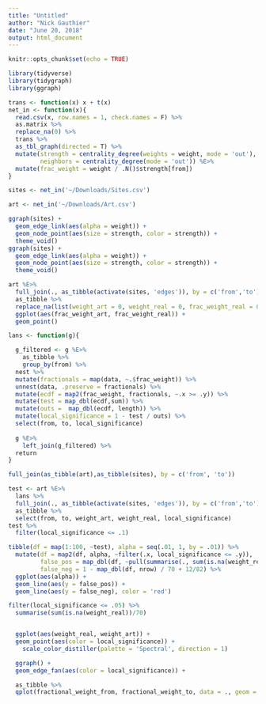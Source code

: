 ```yaml
---
title: "Untitled"
author: "Nick Gauthier"
date: "June 20, 2018"
output: html_document
---
```


```r
knitr::opts_chunk$set(echo = TRUE)
```

```r
library(tidyverse)
library(tidygraph)
library(ggraph)
```

```r
trans <- function(x) x + t(x)
net_in <- function(x){
  read.csv(x, row.names = 1, check.names = F) %>% 
  as.matrix %>% 
  replace_na(0) %>% 
  trans %>%
  as_tbl_graph(directed = T) %>%
  mutate(strength = centrality_degree(weights = weight, mode = 'out'),
         neighbors = centrality_degree(mode = 'out')) %E>%
  mutate(frac_weight = weight / .N()$strength[from])
}

sites <- net_in('~/Downloads/Sites.csv')

art <- net_in('~/Downloads/Art.csv')
```

```r
ggraph(sites) +
  geom_edge_link(aes(alpha = weight)) +
  geom_node_point(aes(size = strength, color = strength)) +
  theme_void()
ggraph(sites) +
  geom_edge_link(aes(alpha = weight)) +
  geom_node_point(aes(size = strength, color = strength)) +
  theme_void()
```

```r
art %E>% 
  full_join(., as_tibble(activate(sites, 'edges')), by = c('from','to'), suffix = c('_art', '_real')) %>%
  as_tibble %>%
  replace_na(list(weight_art = 0, weight_real = 0, frac_weight_real = 0, frac_weight_art = 0)) %>%
  ggplot(aes(frac_weight_art, frac_weight_real)) +
  geom_point()
```
```r
lans <- function(g){

  g_filtered <- g %E>% 
    as_tibble %>% 
    group_by(from) %>%
  nest %>%
  mutate(fractionals = map(data, ~.$frac_weight)) %>%
  unnest(data, .preserve = fractionals) %>%
  mutate(ecdf = map2(frac_weight, fractionals, ~.x >= .y)) %>%
  mutate(test = map_dbl(ecdf,sum)) %>%
  mutate(outs =  map_dbl(ecdf, length)) %>%
  mutate(local_significance = 1 - test / outs) %>%
  select(from, to, local_significance)
  
  g %E>%
    left_join(g_filtered) %>%
  return
}
```

```r
full_join(as_tibble(art),as_tibble(sites), by = c('from', 'to'))

test <- art %E>%
  lans %>%
  full_join(., as_tibble(activate(sites, 'edges')), by = c('from','to'), suffix = c('_art', '_real')) %>%
  as_tibble %>%
  select(from, to, weight_art, weight_real, local_significance)
test %>%
  filter(local_significance <= .1)

tibble(df = map(1:100, ~test), alpha = seq(.01, 1, by = .01)) %>%
  mutate(df = map2(df, alpha, ~filter(.x, local_significance <= .y)),
         false_pos = map_dbl(df, ~pull(summarise(., sum(is.na(weight_real))/82))),
         false_neg = 1 - map_dbl(df, nrow) / 70 + 12/82) %>%
  ggplot(aes(alpha)) +
  geom_line(aes(y = false_pos)) +
  geom_line(aes(y = false_neg), color = 'red')

filter(local_significance <= .05) %>%
  summarise(sum(is.na(weight_real))/70)


  ggplot(aes(weight_real, weight_art)) +
  geom_point(aes(color = local_significance)) +
    scale_color_distiller(palette = 'Spectral', direction = 1)

  ggraph() +
  geom_edge_fan(aes(color = local_significance)) +

  as_tibble %>%
  qplot(fractional_weight_from, fractional_weight_to, data = ., geom = 'point')
```

